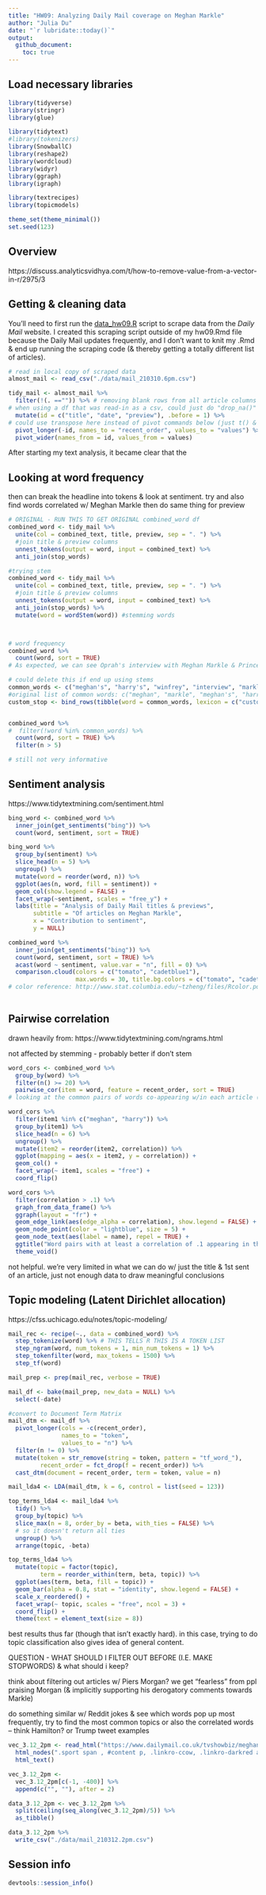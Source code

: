 ```yaml
---
title: "HW09: Analyzing Daily Mail coverage on Meghan Markle"
author: "Julia Du"
date: "`r lubridate::today()`"
output: 
  github_document:
    toc: true
---
```


## Load necessary libraries

```r
library(tidyverse)
library(stringr)
library(glue)

library(tidytext)
#library(tokenizers)
library(SnowballC)
library(reshape2)
library(wordcloud)
library(widyr)
library(ggraph)
library(igraph)

library(textrecipes)
library(topicmodels)

theme_set(theme_minimal())
set.seed(123)

```

## Overview

https://discuss.analyticsvidhya.com/t/how-to-remove-value-from-a-vector-in-r/2975/3

## Getting & cleaning data

You'll need to first run the [data_hw09.R](data_hw09.R) script to scrape data from the *Daily Mail* website.
I created this scraping script outside of my hw09.Rmd file because the Daily Mail updates frequently, and I don't want to knit my .Rmd & end up running the scraping code (& thereby getting a totally different list of articles). 

```r
# read in local copy of scraped data
almost_mail <- read_csv("./data/mail_210310.6pm.csv")

tidy_mail <- almost_mail %>%
  filter(!(. =="")) %>% # removing blank rows from all article columns - based on original scraped df
# when using a df that was read-in as a csv, could just do "drop_na()" instead of filter
  mutate(id = c("title", "date", "preview"), .before = 1) %>%
# could use transpose here instead of pivot commands below (just t() & then as_tibble() in pipe)
  pivot_longer(-id, names_to = "recent_order", values_to = "values") %>%
  pivot_wider(names_from = id, values_from = values)
```

After starting my text analysis, it became clear that the 

## Looking at word frequency 

then can break the headline into tokens & look at sentiment. try and also find words correlated w/ Meghan Markle
then do same thing for preview

```r
# ORIGINAL - RUN THIS TO GET ORIGINAL combined_word df
combined_word <- tidy_mail %>%
  unite(col = combined_text, title, preview, sep = ". ") %>% 
  #join title & preview columns 
  unnest_tokens(output = word, input = combined_text) %>%
  anti_join(stop_words) 

#trying stem 
combined_word <- tidy_mail %>%
  unite(col = combined_text, title, preview, sep = ". ") %>% 
  #join title & preview columns 
  unnest_tokens(output = word, input = combined_text) %>%
  anti_join(stop_words) %>%
  mutate(word = wordStem(word)) #stemming words



# word frequency
combined_word %>%
  count(word, sort = TRUE)
# As expected, we can see Oprah's interview with Meghan Markle & Prince Harry dominate the headlines about Markle. Now I'm going to remove these names to try getting a better idea of the content

# could delete this if end up using stems
common_words <- c("meghan's", "harry's", "winfrey", "interview", "markle")
#original list of common words: c("meghan", "markle", "meghan's", "harry's", "oprah", "interview")
custom_stop <- bind_rows(tibble(word = common_words, lexicon = c("custom")), stop_words)


combined_word %>%
#  filter(!word %in% common_words) %>%
  count(word, sort = TRUE) %>%
  filter(n > 5)

# still not very informative
```

## Sentiment analysis

 https://www.tidytextmining.com/sentiment.html 

```r
bing_word <- combined_word %>%
  inner_join(get_sentiments("bing")) %>%
  count(word, sentiment, sort = TRUE) 

bing_word %>%
  group_by(sentiment) %>%
  slice_head(n = 5) %>%
  ungroup() %>%
  mutate(word = reorder(word, n)) %>%
  ggplot(aes(n, word, fill = sentiment)) +
  geom_col(show.legend = FALSE) +
  facet_wrap(~sentiment, scales = "free_y") +
  labs(title = "Analysis of Daily Mail titles & previews",
       subtitle = "Of articles on Meghan Markle", 
       x = "Contribution to sentiment",
       y = NULL)

combined_word %>%
  inner_join(get_sentiments("bing")) %>%
  count(word, sentiment, sort = TRUE) %>%
  acast(word ~ sentiment, value.var = "n", fill = 0) %>%
  comparison.cloud(colors = c("tomato", "cadetblue1"), 
                   max.words = 30, title.bg.colors = c("tomato", "cadetblue1")) 
# color reference: http://www.stat.columbia.edu/~tzheng/files/Rcolor.pdf
  
```

## Pairwise correlation

drawn heavily from: https://www.tidytextmining.com/ngrams.html

not affected by stemming - probably better if don't stem

```r
word_cors <- combined_word %>%
  group_by(word) %>%
  filter(n() >= 20) %>%
  pairwise_cor(item = word, feature = recent_order, sort = TRUE)
# looking at the common pairs of words co-appearing w/in each article (as defined by recent_order)

word_cors %>%
  filter(item1 %in% c("meghan", "harry")) %>%
  group_by(item1) %>%
  slice_head(n = 6) %>%
  ungroup() %>%
  mutate(item2 = reorder(item2, correlation)) %>%
  ggplot(mapping = aes(x = item2, y = correlation)) +
  geom_col() +
  facet_wrap(~ item1, scales = "free") +
  coord_flip()

word_cors %>%
  filter(correlation > .1) %>%
  graph_from_data_frame() %>%
  ggraph(layout = "fr") +
  geom_edge_link(aes(edge_alpha = correlation), show.legend = FALSE) +
  geom_node_point(color = "lightblue", size = 5) +
  geom_node_text(aes(label = name), repel = TRUE) +
  ggtitle("Word pairs with at least a correlation of .1 appearing in the same article")
  theme_void()
```

not helpful. we're very limited in what we can do w/ just the title & 1st sent of an article, just not enough data to draw meaningful conclusions

## Topic modeling (Latent Dirichlet allocation)

https://cfss.uchicago.edu/notes/topic-modeling/

```r
mail_rec <- recipe(~., data = combined_word) %>%
  step_tokenize(word) %>% # THIS TELLS R THIS IS A TOKEN LIST
  step_ngram(word, num_tokens = 1, min_num_tokens = 1) %>%
  step_tokenfilter(word, max_tokens = 1500) %>%
  step_tf(word)

mail_prep <- prep(mail_rec, verbose = TRUE)

mail_df <- bake(mail_prep, new_data = NULL) %>%
  select(-date) 

#convert to Document Term Matrix
mail_dtm <- mail_df %>%
  pivot_longer(cols = -c(recent_order),
               names_to = "token",
               values_to = "n") %>%
  filter(n != 0) %>%
  mutate(token = str_remove(string = token, pattern = "tf_word_"),
         recent_order = fct_drop(f = recent_order)) %>%
  cast_dtm(document = recent_order, term = token, value = n)

mail_lda4 <- LDA(mail_dtm, k = 6, control = list(seed = 123))

top_terms_lda4 <- mail_lda4 %>%
  tidy() %>%
  group_by(topic) %>%
  slice_max(n = 8, order_by = beta, with_ties = FALSE) %>% 
  # so it doesn't return all ties
  ungroup() %>%
  arrange(topic, -beta)

top_terms_lda4 %>%
  mutate(topic = factor(topic),
         term = reorder_within(term, beta, topic)) %>%
  ggplot(aes(term, beta, fill = topic)) +
  geom_bar(alpha = 0.8, stat = "identity", show.legend = FALSE) +
  scale_x_reordered() +
  facet_wrap(~ topic, scales = "free", ncol = 3) +
  coord_flip() +
  theme(text = element_text(size = 8))

```

best results thus far (though that isn't exactly hard). in this case, trying to do topic classification also gives idea of general content. 


QUESTION - WHAT SHOULD I FILTER OUT BEFORE (I.E. MAKE STOPWORDS) & what should i keep?

think about filtering out articles w/ Piers Morgan?
we get "fearless" from ppl praising Morgan (& implicitly supporting his derogatory comments towards Markle)







do something similar w/ Reddit jokes & see which words pop up most frequently, try to find the most common topics
or also the correlated words -- think Hamilton? or Trump tweet examples


```r
vec_3.12_2pm <- read_html("https://www.dailymail.co.uk/tvshowbiz/meghan-markle/index.html") %>%
  html_nodes(".sport span , #content p, .linkro-ccow, .linkro-darkred a") %>%
  html_text() 

vec_3.12_2pm <-
  vec_3.12_2pm[c(-1, -400)] %>%
  append(c("", ""), after = 2) 

data_3.12_2pm <- vec_3.12_2pm %>%
  split(ceiling(seq_along(vec_3.12_2pm)/5)) %>%
  as_tibble()

data_3.12_2pm %>%
  write_csv("./data/mail_210312.2pm.csv")

```

## Session info

```r
devtools::session_info()
```